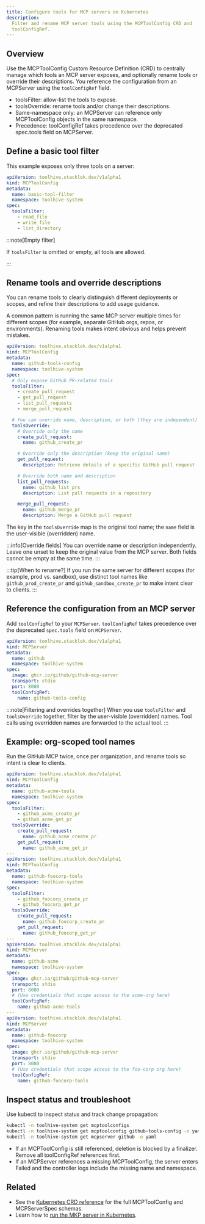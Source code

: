 ```yaml
---
title: Configure tools for MCP servers on Kubernetes
description:
  Filter and rename MCP server tools using the MCPToolConfig CRD and
  toolConfigRef.
---
```


## Overview

Use the MCPToolConfig Custom Resource Definition (CRD) to centrally manage which
tools an MCP server exposes, and optionally rename tools or override their
descriptions. You reference the configuration from an MCPServer using the
`toolConfigRef` field.

- toolsFilter: allow-list the tools to expose.
- toolsOverride: rename tools and/or change their descriptions.
- Same-namespace only: an MCPServer can reference only MCPToolConfig objects in
  the same namespace.
- Precedence: toolConfigRef takes precedence over the deprecated spec.tools
  field on MCPServer.

## Define a basic tool filter

This example exposes only three tools on a server:

```yaml title="toolconfig-basic.yaml"
apiVersion: toolhive.stacklok.dev/v1alpha1
kind: MCPToolConfig
metadata:
  name: basic-tool-filter
  namespace: toolhive-system
spec:
  toolsFilter:
    - read_file
    - write_file
    - list_directory
```

:::note[Empty filter]

If `toolsFilter` is omitted or empty, all tools are allowed.

:::

## Rename tools and override descriptions

You can rename tools to clearly distinguish different deployments or scopes, and
refine their descriptions to add usage guidance.

A common pattern is running the same MCP server multiple times for different
scopes (for example, separate GitHub orgs, repos, or environments). Renaming
tools makes intent obvious and helps prevent mistakes.

```yaml title="toolconfig-with-overrides.yaml"
apiVersion: toolhive.stacklok.dev/v1alpha1
kind: MCPToolConfig
metadata:
  name: github-tools-config
  namespace: toolhive-system
spec:
  # Only expose GitHub PR-related tools
  toolsFilter:
    - create_pull_request
    - get_pull_request
    - list_pull_requests
    - merge_pull_request

  # You can override name, description, or both (they are independent)
  toolsOverride:
    # Override only the name
    create_pull_request:
      name: github_create_pr

    # Override only the description (keep the original name)
    get_pull_request:
      description: Retrieve details of a specific GitHub pull request

    # Override both name and description
    list_pull_requests:
      name: github_list_prs
      description: List pull requests in a repository

    merge_pull_request:
      name: github_merge_pr
      description: Merge a GitHub pull request
```

The key in the `toolsOverride` map is the original tool name; the `name` field
is the user-visible (overridden) name.

:::info[Override fields]
You can override name or description independently. Leave one unset to keep the original value from the MCP server. Both fields cannot be empty at the same time.
:::

:::tip[When to rename?]
If you run the same server for different scopes (for example, prod vs. sandbox), use distinct tool names like `github_prod_create_pr` and `github_sandbox_create_pr` to make intent clear to clients.
:::

## Reference the configuration from an MCP server

Add `toolConfigRef` to your `MCPServer`. `toolConfigRef` takes precedence over
the deprecated `spec.tools` field on `MCPServer`.

```yaml {12-13} title="mcpserver-with-toolconfig.yaml"
apiVersion: toolhive.stacklok.dev/v1alpha1
kind: MCPServer
metadata:
  name: github
  namespace: toolhive-system
spec:
  image: ghcr.io/github/github-mcp-server
  transport: stdio
  port: 8080
  toolConfigRef:
    name: github-tools-config
```

:::note[Filtering and overrides together] When you use `toolsFilter` and
`toolsOverride` together, filter by the user-visible (overridden) names. Tool
calls using overridden names are forwarded to the actual tool. :::

## Example: org-scoped tool names

Run the GitHub MCP twice, once per organization, and rename tools so intent is
clear to clients.

```yaml title="github-org-scoped-tools.yaml"
apiVersion: toolhive.stacklok.dev/v1alpha1
kind: MCPToolConfig
metadata:
  name: github-acme-tools
  namespace: toolhive-system
spec:
  toolsFilter:
    - github_acme_create_pr
    - github_acme_get_pr
  toolsOverride:
    create_pull_request:
      name: github_acme_create_pr
    get_pull_request:
      name: github_acme_get_pr
---
apiVersion: toolhive.stacklok.dev/v1alpha1
kind: MCPToolConfig
metadata:
  name: github-foocorp-tools
  namespace: toolhive-system
spec:
  toolsFilter:
    - github_foocorp_create_pr
    - github_foocorp_get_pr
  toolsOverride:
    create_pull_request:
      name: github_foocorp_create_pr
    get_pull_request:
      name: github_foocorp_get_pr
---
apiVersion: toolhive.stacklok.dev/v1alpha1
kind: MCPServer
metadata:
  name: github-acme
  namespace: toolhive-system
spec:
  image: ghcr.io/github/github-mcp-server
  transport: stdio
  port: 8080
  # (Use credentials that scope access to the acme-org here)
  toolConfigRef:
    name: github-acme-tools
---
apiVersion: toolhive.stacklok.dev/v1alpha1
kind: MCPServer
metadata:
  name: github-foocorp
  namespace: toolhive-system
spec:
  image: ghcr.io/github/github-mcp-server
  transport: stdio
  port: 8080
  # (Use credentials that scope access to the foo-corp org here)
  toolConfigRef:
    name: github-foocorp-tools
```

## Inspect status and troubleshoot

Use kubectl to inspect status and track change propagation:

```bash
kubectl -n toolhive-system get mcptoolconfigs
kubectl -n toolhive-system get mcptoolconfig github-tools-config -o yaml
kubectl -n toolhive-system get mcpserver github -o yaml
```

- If an MCPToolConfig is still referenced, deletion is blocked by a finalizer.
  Remove all toolConfigRef references first.
- If an MCPServer references a missing MCPToolConfig, the server enters Failed
  and the controller logs include the missing name and namespace.

## Related

- See the [Kubernetes CRD reference](../reference/crd-spec.mdx) for the full
  MCPToolConfig and MCPServerSpec schemas.
- Learn how to [run the MKP server in Kubernetes](../guides-mcp/k8s.mdx).
